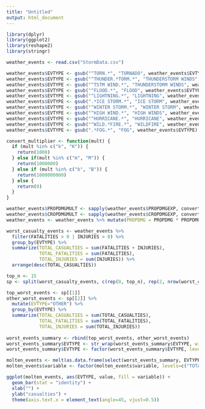 ```yaml
---
title: "Untitled"
output: html_document
---
```


```r
library(dplyr)
library(ggplot2)
library(reshape2)
library(stringr)
```

```r
weather_events <- read.csv("StormData.csv")
```

```r
weather_events$EVTYPE <- gsub("^TORN.*", "TORNADO", weather_events$EVTYPE)
weather_events$EVTYPE <- gsub("^THUNDER.*TORM.*", "THUNDERSTORM WINDS", weather_events$EVTYPE)
weather_events$EVTYPE <- gsub("^TSTM WIND.*", "THUNDERSTORM WINDS", weather_events$EVTYPE)
weather_events$EVTYPE <- gsub("^FLOOD.*", "FLOOD", weather_events$EVTYPE)
weather_events$EVTYPE <- gsub("^LIGHTNING.*", "LIGHTNING", weather_events$EVTYPE)
weather_events$EVTYPE <- gsub(".*ICE STORM.*", "ICE STORM", weather_events$EVTYPE)
weather_events$EVTYPE <- gsub("^WINTER STORM.*", "WINTER STORM", weather_events$EVTYPE)
weather_events$EVTYPE <- gsub("^HIGH WIND.*", "HIGH WINDS", weather_events$EVTYPE)
weather_events$EVTYPE <- gsub("^HURRICANE.*", "HURRICANE", weather_events$EVTYPE)
weather_events$EVTYPE <- gsub("^WILD.*FIRE.*", "WILDFIRE", weather_events$EVTYPE)
weather_events$EVTYPE <- gsub(".*FOG.*", "FOG", weather_events$EVTYPE)

convert_multiplier <- function(mult) {
  if (mult %in% c("k", "K")) {
    return(1000)
  } else if(mult %in% c("m", "M")) {
    return(1000000)
  } else if (mult %in% c("b", "B")) {
    return(1000000000)
  } else {
    return(0)
  }
}

weather_events$PROPDMGMULT <- sapply(weather_events$PROPDMGEXP, convert_multiplier)
weather_events$CROPDMGMULT <- sapply(weather_events$CROPDMGEXP, convert_multiplier)
weather_events <- weather_events %>% mutate(PROPDMG = PROPDMG * PROPDMGMULT, CROPDMG = CROPDMG * CROPDMGMULT)
```


```r
worst_casualty_events <- weather_events %>%
  filter(FATALITIES > 0 | INJURIES > 0) %>%
  group_by(EVTYPE) %>%
  summarize(TOTAL_CASUALTIES = sum(FATALITIES + INJURIES), 
            TOTAL_FATALITIES = sum(FATALITIES),
            TOTAL_INJURIES = sum(INJURIES)) %>%
  arrange(desc(TOTAL_CASUALTIES))

top_n <- 15
sp <- split(worst_casualty_events, c(rep(0, top_n), rep(2, nrow(worst_casualty_events) - top_n)))

top_worst_events <- sp[[1]]
other_worst_events <- sp[[2]] %>%
  mutate(EVTYPE="OTHER") %>%
  group_by(EVTYPE) %>%
  summarize(TOTAL_CASUALTIES = sum(TOTAL_CASUALTIES), 
            TOTAL_FATALITIES = sum(TOTAL_FATALITIES),
            TOTAL_INJURIES = sum(TOTAL_INJURIES))
  
worst_events_summary <- rbind(top_worst_events, other_worst_events)
worst_events_summary$EVTYPE <- str_wrap(worst_events_summary$EVTYPE, width=10)
worst_events_summary$EVTYPE <- factor(worst_events_summary$EVTYPE, levels=worst_events_summary$EVTYPE)

molten_events <- melt(as.data.frame(select(worst_events_summary, EVTYPE, TOTAL_FATALITIES, TOTAL_INJURIES)), id=c("EVTYPE"))
molten_events$variable <- factor(molten_events$variable, levels=c("TOTAL_FATALITIES", "TOTAL_INJURIES"), labels=c("fatalities", "injuries"))

ggplot(molten_events, aes(EVTYPE, value, fill = variable)) +
  geom_bar(stat = "identity") +
  xlab("") + 
  ylab("casualties") +
  theme(axis.text.x = element_text(angle=45, vjust=0.5)) 
```
